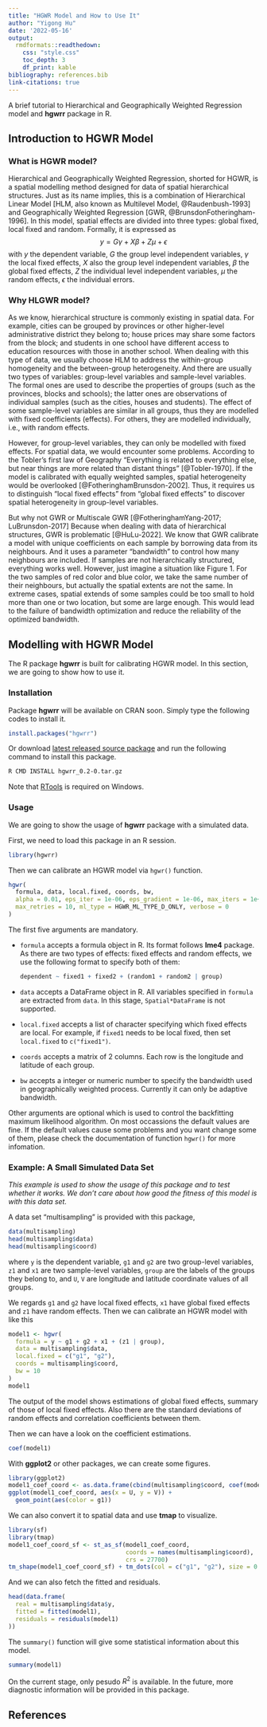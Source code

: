 ```yaml
---
title: "HGWR Model and How to Use It"
author: "Yigong Hu"
date: '2022-05-16'
output:
  rmdformats::readthedown:
    css: "style.css"
    toc_depth: 3
    df_print: kable
bibliography: references.bib
link-citations: true
---
```


A brief tutorial to Hierarchical and Geographically Weighted Regression model and **hgwrr** package in R.

## Introduction to HGWR Model

### What is HGWR model?

Hierarchical and Geographically Weighted Regression, shorted for HGWR,
is a spatial modelling method designed for data of spatial hierarchical structures.
Just as its name implies, this is a combination of Hierarchical Linear Model
[HLM, also known as Multilevel Model, @Raudenbush-1993]
and Geographically Weighted Regression [GWR, @BrunsdonFotheringham-1996].
In this model, spatial effects are divided into three types: global fixed, local fixed and random.
Formally, it is expressed as
$$
y = G\gamma + X\beta + Z\mu + \epsilon
$$
with $y$ the dependent variable,
$G$ the group level independent variables, $\gamma$ the local fixed effects,
$X$ also the group level independent variables, $\beta$ the global fixed effects,
$Z$ the individual level independent variables, $\mu$ the random effects,
$\epsilon$ the individual errors.

### Why HLGWR model?

As we know, hierarchical structure is commonly existing in spatial data.
For example, cities can be grouped by provinces or other higher-level administrative district they belong to;
house prices may share some factors from the block;
and students in one school have different access to education resources with those in another school.
When dealing with this type of data, we usually choose HLM to address the within-group homogeneity and the between-group heterogeneity.
And there are usually two types of variables: group-level variables and sample-level variables.
The formal ones are used to describe the properties of groups
(such as the provinces, blocks and schools);
the latter ones are observations of individual samples
(such as the cities, houses and students).
The effect of some sample-level variables are similar in all groups,
thus they are modelled with fixed coefficients (effects).
For others, they are modelled individually, i.e., with random effects.

However, for group-level variables, they can only be modelled with fixed effects.
For spatial data, we would encounter some problems.
According to the Tobler's first law of Geography "Everything is related to everything else, but near things are more related than distant things" [@Tobler-1970].
If the model is calibrated with equally weighted samples, spatial heterogeneity would be overlooked [@FotheringhamBrunsdon-2002].
Thus, it requires us to distinguish "local fixed effects" from "global fixed effects" to discover spatial heterogeneity in group-level variables.

But why not GWR or Multiscale GWR [@FotheringhamYang-2017; LuBrunsdon-2017]
Because when dealing with data of hierarchical structures, GWR is problematic [@HuLu-2022].
We know that GWR calibrate a model with unique coefficients on each sample by borrowing data from its neighbours.
And it uses a parameter "bandwidth" to control how many neighbours are included.
If samples are not hierarchically structured, everything works well.
However, just imagine a situation like Figure 1.
For the two samples of red color and blue color,
we take the same number of their neighbours,
but actually the spatial extents are not the same.
In extreme cases, spatial extends of some samples could be too small to hold more than one or two location, but some are large enough.
This would lead to the failure of bandwidth optimization and reduce the reliability of the optimized bandwidth.

## Modelling with HGWR Model

The R package **hgwrr** is built for calibrating HGWR model.
In this section, we are going to show how to use it.

### Installation

Package **hgwrr** will be available on CRAN soon.
Simply type the following codes to install it.

```r
install.packages("hgwrr")
```

Or download [latest released source package](https://github.com/HPDell/hlmgwr-backfitting-ml/releases/download/v0.2.0-r2/hgwrr_0.2-0.tar.gz)
and run the following command to install this package.

```bash
R CMD INSTALL hgwrr_0.2-0.tar.gz
```

Note that [RTools](https://cran.r-project.org/bin/windows/Rtools/) is required on Windows.

### Usage

We are going to show the usage of **hgwrr** package with a simulated data.

First, we need to load this package in an R session.

```r
library(hgwrr)
```

Then we can calibrate an HGWR model via `hgwr()` function.

```r
hgwr(
  formula, data, local.fixed, coords, bw,
  alpha = 0.01, eps_iter = 1e-06, eps_gradient = 1e-06, max_iters = 1e+06,
  max_retries = 10, ml_type = HGWR_ML_TYPE_D_ONLY, verbose = 0
)
```

The first five arguments are mandatory.

- `formula` accepts a formula object in R. Its format follows **lme4** package.
  As there are two types of effects: fixed effects and random effects,
  we use the following format to specify both of them:

    ```r
    dependent ~ fixed1 + fixed2 + (random1 + random2 | group)
    ```

- `data` accepts a DataFrame object in R.
  All variables specified in `formula` are extracted from `data`.
  In this stage, `Spatial*DataFrame` is not supported.
- `local.fixed` accepts a list of character specifying which fixed effects are local.
  For example, if `fixed1` needs to be local fixed, then set `local.fixed` to `c("fixed1")`.
- `coords` accepts a matrix of 2 columns. Each row is the longitude and latitude of each group.
- `bw` accepts a integer or numeric number to specify the bandwidth used in geographically weighted process.
  Currently it can only be adaptive bandwidth.

Other arguments are optional which is used to control the backfitting maximum likelihood algorithm.
On most occassions the default values are fine.
If the default values cause some problems and you want change some of them,
please check the documentation of function `hgwr()` for more infomation.

### Example: A Small Simulated Data Set

*This example is used to show the usage of this package and to test whether it works.
We don't care about how good the fitness of this model is with this data set.*

A data set "multisampling" is provided with this package,

```r
data(multisampling)
head(multisampling$data)
head(multisampling$coord)
```

where `y` is the dependent variable,
`g1` and `g2` are two group-level variables,
`z1` and `x1` are two sample-level variables,
`group` are the labels of the groups they belong to,
and `U`, `V` are longitude and latitude coordinate values of all groups.

We regards `g1` and `g2` have local fixed effects, `x1` have global fixed effects and `z1` have random effects.
Then we can calibrate an HGWR model with like this

```r
model1 <- hgwr(
  formula = y ~ g1 + g2 + x1 + (z1 | group),
  data = multisampling$data,
  local.fixed = c("g1", "g2"),
  coords = multisampling$coord,
  bw = 10
)
model1
```

The output of the model shows estimations of global fixed effects,
summary of those of local fixed effects.
Also there are the standard deviations of random effects and correlation coefficients between them.

Then we can have a look on the coefficient estimations.

```r
coef(model1)
```

With **ggplot2** or other packages, we can create some figures.

```r
library(ggplot2)
model1_coef_coord <- as.data.frame(cbind(multisampling$coord, coef(model1)))
ggplot(model1_coef_coord, aes(x = U, y = V)) + 
  geom_point(aes(color = g1))
```

We can also convert it to spatial data and use **tmap** to visualize.

```r
library(sf)
library(tmap)
model1_coef_coord_sf <- st_as_sf(model1_coef_coord,
                                 coords = names(multisampling$coord),
                                 crs = 27700)
tm_shape(model1_coef_coord_sf) + tm_dots(col = c("g1", "g2"), size = 0.5)
```

And we can also fetch the fitted and residuals.

```r
head(data.frame(
  real = multisampling$data$y,
  fitted = fitted(model1),
  residuals = residuals(model1)
))
```

The `summary()` function will give some statistical information about this model.

```r
summary(model1)
```

On the current stage, only pesudo $R^2$ is available.
In the future, more diagnostic information will be provided in this package.

## References
